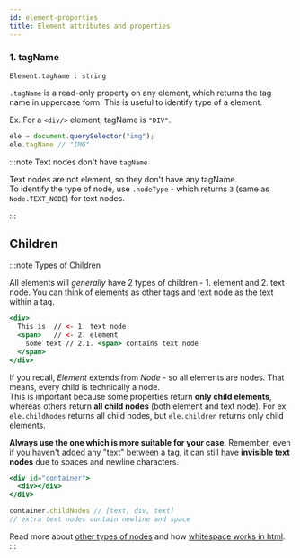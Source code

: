 ```yaml
---
id: element-properties
title: Element attributes and properties
---
```



### 1. tagName

`Element.tagName : string`

`.tagName` is a read-only property on any element, which returns the tag name in uppercase form. This is useful to identify type of a element.

Ex. For a `<div/>` element, tagName is `"DIV"`. 

```js
ele = document.querySelector("img");
ele.tagName // "IMG"
```

:::note Text nodes don't have `tagName`

Text nodes are not element, so they don't have any tagName.  
To identify the type of node, use `.nodeType` - which returns `3` (same as `Node.TEXT_NODE`) for text nodes.

<MDN title="nodeType" url="https://developer.mozilla.org/en-US/docs/Web/API/Node/nodeType" />
:::


## Children

:::note Types of Children

All elements will *generally* have 2 types of children - 1. element and 2. text node.
You can think of elements as other tags and text node as the text within a tag. 

```jsx
<div>
  This is  // <- 1. text node
  <span>   // <- 2. element
    some text // 2.1. <span> contains text node
  </span>
</div>
```

If you recall, *Element* extends from *Node* - so all elements are nodes. That means, every child is technically a node.  
This is important because some properties return **only child elements**, whereas others return **all child nodes** (both element and text node). For ex, `ele.childNodes` returns all child nodes, but `ele.children` returns only child elements. 

**Always use the one which is more suitable for your case**. Remember, even if you haven't added any "text" between a tag, it can still have **invisible text nodes** due to spaces and newline characters.

```jsx
<div id="container">
  <div></div>
</div>

container.childNodes // [text, div, text]
// extra text nodes contain newline and space
```

Read more about [other types of nodes](https://developer.mozilla.org/en-US/docs/Web/API/Node/nodeType) and how [whitespace works in html](https://developer.mozilla.org/en-US/docs/Web/API/Document_Object_Model/Whitespace).
:::

<!-- ## Content - html, text

## Traversal (and ientification)

## Attribute, class, id, data

## Scroll -->
